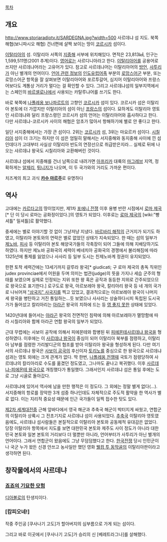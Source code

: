 [[목차]]
== 개요 ==
http://www.storiaradiotv.it/SARDEGNA.jpg?width=500
사르데냐 섬 지도. 북쪽 해협(보니파시오 해협) 건너편에 살짝 보이는 땅이 [[코르시카]] 섬이다.

[[이탈리아]]의 섬. 이탈리아 서쪽의 [[지중해]] 서부에 위치해있다. 면적은 23,813㎢, 인구는 1,599,511명(2001 추계)이다. [[영어]]로는 사르디니아라고 한다. [[이탈리아어]]를 공용어로 쓰지만 사르데냐어라는 고유어가 있다. 참고로 사르데냐어는 이탈리아어의 [[방언]], [[사투리]]가 아닌 별개의 언어이다. [[언어 관련 정보]]의 [[인도유럽어족]] 부분의 [[로망스어군]] 부분, 또는 로망스어군 항목을 잘 살펴보면 이탈리아어와 포르투갈어, 심지어 이탈리아어와 프랑스어보다도 계통상 거리가 멀다는 걸 확인할 수 있다. 그리고 사르데냐섬의 일부지역에서는 스페인의 [[바르셀로나]]에서 사용되는 카탈루냐어를 쓰기도 한다.

바로 북쪽에 [[나폴레옹 보나파르트]]의 고향인 [[코르시카]] 섬이 있다. 코르시카 섬은 이탈리아 본토에 더 가깝지만 이탈리아의 섬이 아닌 [[프랑스]]의 섬이다. 묘하게도 이탈리아 영토인 사르데냐와 달리 프랑스령인 코르시카 섬의 언어는 이탈리아어와 흡사하다고 한다. 다만 사르데냐-코르시카 사이의 해협은 암초가 많아서 항해하기에 별로 안 좋다고 한다.

일단 서지중해에서는 가장 큰 섬이다. 2위는 [[코르시카]] 섬, 3위는 마요르카 섬이다. [[시칠리아]] 섬이 더 크기는 하지만 이 섬은 엄밀히 말해서는 서지중해와 동지중해 사이에 낀 섬인데다가 고대부터 사실상 이탈리아 반도의 연장선으로 취급받은지라... 실제로 뒤에 나오는 샤르데냐 왕국도 시칠리아와 교환해버린 것이다.

사르데냐 섬에서 지중해를 건너 남쪽으로 내려가면 [[아프리카]] 대륙의 [[마그레브]] 지역, 정확하게는 [[알제리]], [[튀니지]]가 나오며, 이 두 국가와의 거리도 가까운 편이다.

치즈계의 최고 괴식 '''[[카수 마르주]]'''로 유명하다

== 역사 ==
고대에는 [[카르타고]]의 땅이었지만, 제1차 [[포에니 전쟁]] 이후 용병 반란 시점에서 [[로마 제국]][* 단 이 당시 로마는 공화정이었다.]의 영토가 되었다. 이후로는 [[로마 제국]]의 [wiki:"빵셔틀" 밀셔틀]로 활약했다.

중세에는 별로 이야기할 것 없이 그냥저냥 지냈다. [[바르바리 해적]]의 근거지가 되기도 하였고, 이탈리아 본토와의 연락은 별로 없었던 상태가 지속되었다. 한 때는 섬의 일부가 [[제노바]], [[피사]] 등 이탈리아 본토 해양국가들의 각축장이 되어 그들에 의해 지배당하기도 하였다. 하지만 제노바 공화국의 세력이 베네치아 공화국의 경쟁에서 불리해짐에 따라 1325년에 통제를 잃었으나 사사리 등 일부 도시는 친제노바계 정권이 유지되었다.

한편 토착 세력간에는 13세기까지 갈루라 왕국[* giudicati; 구 로마 제국의 총독 직위인 judex provinciae에서 어원을 두며 의미는 법관(judge)의 뜻을 가지나 세습 군주의 형태를 보였으며 실제로 인정되는 지위 또한 왕 혹은 공작과 동등한 지위로 간주되었으므로 왕국으로 표기한다.] 로구도로 왕국, 아르보레아 왕국, 칼리아리 왕국 등 네 개의 국가로 나뉘어져 [["삼국지" 사국지]]를 찍고 있었고, 결과적으로는 아르보레아 왕국이 나머지 세 왕국을 병탄하고 거진 통일하는...듯 보였으나 사사리는 상술하다시피 독립된 도시국가가 들어섰고 칼리아리는 [[아라곤]] 왕국의 치하에 드는 등 [[영 좋지 못한]] 상태에 있었다.

1420년대에 들어서는 [[아라곤]] 왕국의 전면적인 침략에 의해 아르보레아가 멸망함에 따라 시칠리아와 함께 아라곤 연합 왕국의 일부가 되었다.

근대 무렵에는 사보이 공작에 의해서 피에몬테와 합병된 뒤 [[피에몬테사르데냐 왕국]]을 형성하였다. 이후에는 이 [[사르데냐 왕국]]이 중심이 되어 이탈리아 북부를 점령하고, 이탈리아 남부를 점령한 가리발디군의 협조를 받아 이탈리아 왕국을 형성하게 된다. 다만 여기서의 사르데냐 왕국은 [[사보이 공국]]의 후신이자 [[토리노]]를 중심으로 한 왕국으로 사르데냐 섬과는 영토 외에는 크게 관계가 없다. 딱 한번, [[나폴레옹 전쟁]]때 국토가 점령당하여 사르데냐의 칼리아리로 수도를 옮겼던 정도였고, 그나마도 끝나고 복귀했다. 이후 [[사르데냐-피에몬테 왕국]]으로 개칭했다가 통일했다. 그래서인지 사르데냐 섬은 통일 후에는 도로 그냥 시골로 돌아갔다.

사르데냐에 있어서 역사에 남을 만한 행적은 이 정도다. 그 외에는 정말 별게 없다(…). 서지중해의 항로를 장악한 3개 섬중 하나인데도 자체적으로 주도적 활약을 한 역사가 별로 없다. 이는 지리적 중요성 때문에 인근 국가들이 일찍 접수한 탓도 있다.

[[제2차 세계대전]]중 근해 앞바다에서 영국 해군과 추축국 해군이 박터지게 싸웠고, 연합군의 이탈리아 상륙시 그 전초기지로 사르데냐 섬이 사용되었다. [[추축국]] 이탈리아 영토였음에도, 사르데냐 섬사람들은 본질적으로 이탈리아 본토와 공동체적 유대감은 없었다. 당장 이탈리아 항목에서 지도를 보면 대한민국 본토와 제주도 사이 정도가 아니라 대한민국 본토와 일본 본토의 거리보다 더 멀뿐만 아니라, 언어부터가 사투리가 아닌 별개의 언어이다. 그래서 연합군이 왔음에도 그냥 무덤덤했다고 한다. [[한국전쟁]] 당시 인민군이나 국군 누가 왔든 신경 안쓰고 농사일만 했던 영화 [[웰컴 투 동막골]]의 이탈리아판이라고 생각하면 된다.
== 창작물에서의 사르데냐 ==
=== [[죠죠의 기묘한 모험]] ===
[[디아볼로]]의 탄생지이다.

=== [캄피오네!] ===
작중 주인공 [쿠사나기 고도]가 할아버지의 심부름으로 가게 되는 섬이다. 

그리고 바로 이곳에서 [쿠사나기 고도]가 승리의 신 [베레트라그나]를 살해했다.
